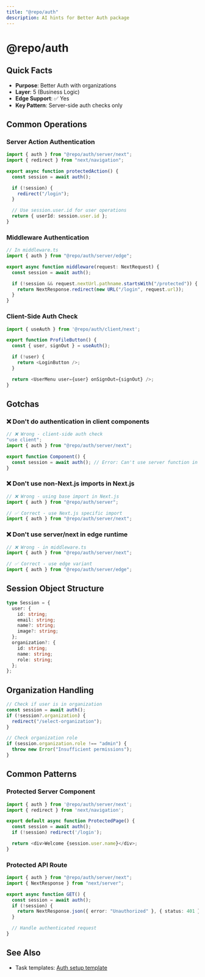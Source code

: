 ```yaml
---
title: "@repo/auth"
description: AI hints for Better Auth package
---
```


# @repo/auth

## Quick Facts

- **Purpose**: Better Auth with organizations
- **Layer**: 5 (Business Logic)
- **Edge Support**: ✅ Yes
- **Key Pattern**: Server-side auth checks only

## Common Operations

### Server Action Authentication

```typescript
import { auth } from "@repo/auth/server/next";
import { redirect } from "next/navigation";

export async function protectedAction() {
  const session = await auth();

  if (!session) {
    redirect("/login");
  }

  // Use session.user.id for user operations
  return { userId: session.user.id };
}
```

### Middleware Authentication

```typescript
// In middleware.ts
import { auth } from "@repo/auth/server/edge";

export async function middleware(request: NextRequest) {
  const session = await auth();

  if (!session && request.nextUrl.pathname.startsWith("/protected")) {
    return NextResponse.redirect(new URL("/login", request.url));
  }
}
```

### Client-Side Auth Check

```typescript
import { useAuth } from '@repo/auth/client/next';

export function ProfileButton() {
  const { user, signOut } = useAuth();

  if (!user) {
    return <LoginButton />;
  }

  return <UserMenu user={user} onSignOut={signOut} />;
}
```

## Gotchas

### ❌ Don't do authentication in client components

```typescript
// ❌ Wrong - client-side auth check
"use client";
import { auth } from "@repo/auth/server/next";

export function Component() {
  const session = await auth(); // Error: Can't use server function in client
}
```

### ❌ Don't use non-Next.js imports in Next.js

```typescript
// ❌ Wrong - using base import in Next.js
import { auth } from "@repo/auth/server";

// ✅ Correct - use Next.js specific import
import { auth } from "@repo/auth/server/next";
```

### ❌ Don't use server/next in edge runtime

```typescript
// ❌ Wrong - in middleware.ts
import { auth } from "@repo/auth/server/next";

// ✅ Correct - use edge variant
import { auth } from "@repo/auth/server/edge";
```

## Session Object Structure

```typescript
type Session = {
  user: {
    id: string;
    email: string;
    name?: string;
    image?: string;
  };
  organization?: {
    id: string;
    name: string;
    role: string;
  };
};
```

## Organization Handling

```typescript
// Check if user is in organization
const session = await auth();
if (!session?.organization) {
  redirect("/select-organization");
}

// Check organization role
if (session.organization.role !== "admin") {
  throw new Error("Insufficient permissions");
}
```

## Common Patterns

### Protected Server Component

```typescript
import { auth } from '@repo/auth/server/next';
import { redirect } from 'next/navigation';

export default async function ProtectedPage() {
  const session = await auth();
  if (!session) redirect('/login');

  return <div>Welcome {session.user.name}</div>;
}
```

### Protected API Route

```typescript
import { auth } from "@repo/auth/server/next";
import { NextResponse } from "next/server";

export async function GET() {
  const session = await auth();
  if (!session) {
    return NextResponse.json({ error: "Unauthorized" }, { status: 401 });
  }

  // Handle authenticated request
}
```

## See Also

- Task templates:
  [Auth setup template](/ai-hints/task-templates#implementing-authentication-check)
